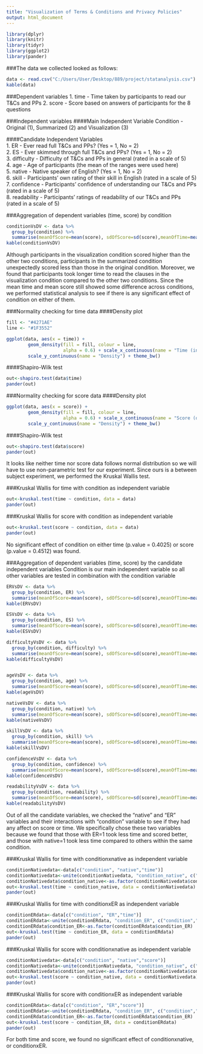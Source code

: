 ---
title: "Visualization of Terms & Conditions and Privacy Policies"
output: html_document
---

```{r include=FALSE}
library(dplyr)
library(knitr)
library(tidyr)
library(ggplot2)
library(pander)
```



###The data we collected looked as follows:
```{r echo=FALSE}
data <- read.csv("C:/Users/User/Desktop/889/project/statanalysis.csv")
kable(data)
```


###Dependent variables
1. time - Time taken by participants to read our T&Cs and PPs
2. score - Score based on answers of participants for the 8 questions  

###Independent variables
####Main Independent Variable
Condition - Original (1), Summarized (2) and Visualization (3)  

####Candidate Independent Variables  
1. ER - Ever read full T&Cs and PPs? (Yes = 1, No = 2)  
2. ES - Ever skimmed through full T&Cs and PPs? (Yes = 1, No = 2)  
3. difficulty - Difficulty of T&Cs and PPs in general (rated in a scale of 5)  
4. age - Age of participants (the mean of the ranges were used here)  
5. native - Native speaker of English? (Yes = 1, No = 2)  
6. skill - Participants' own rating of their skill in English (rated in a scale of 5)  
7. confidence - Participants' confidence of understanding our T&Cs and PPs (rated in a scale of 5)  
8. readability - Participants' ratings of readability of our T&Cs and PPs (rated in a scale of 5)

###Aggregation of dependent variables (time, score) by condition

```{r echo=FALSE}
conditionVsDV <- data %>%
  group_by(condition) %>%
  summarise(meanOfScore=mean(score), sdOfScore=sd(score),meanOfTime=mean(time), sdOfTime=sd(time))
kable(conditionVsDV)
```

Although participants in the visualization condition scored higher than the other two conditions, participants in the summarized condition unexpectedly scored less than those in the original condition. Moreover, we found that participants took longer time to read the clauses in the visualization condition compared to the other two conditions. Since the mean time and mean score still showed some difference across conditions, we performed statistical analysis to see if there is any significant effect of condition on either of them. 

###Normality checking for time data 
####Density plot 
```{r echo=FALSE}
fill <- "#4271AE"
line <- "#1F3552"

ggplot(data, aes(x = time)) +
        geom_density(fill = fill, colour = line,
                     alpha = 0.6) + scale_x_continuous(name = "Time (in seconds)") +
        scale_y_continuous(name = "Density") + theme_bw()
```

  
    
      
      

####Shapiro-Wilk test

```{r echo=FALSE}
out<-shapiro.test(data$time)
pander(out)
```

###Normality checking for score data 
####Density plot 
```{r echo=FALSE}
ggplot(data, aes(x = score)) +
        geom_density(fill = fill, colour = line,
                     alpha = 0.6) + scale_x_continuous(name = "Score (out of 8)") +
        scale_y_continuous(name = "Density") + theme_bw()
```

####Shapiro-Wilk test
```{r echo=FALSE}
out<-shapiro.test(data$score)
pander(out)
```

It looks like neither time nor score data follows normal distribution so we will have to use non-parametric test for our experiment. Since ours is a between subject experiment, we performed the Kruskal Wallis test.

###Kruskal Wallis for time with condition as independent variable
```{r echo=FALSE}
out<-kruskal.test(time ~ condition, data = data)
pander(out)
```

###Kruskal Wallis for score with condition as independent variable
```{r echo=FALSE}
out<-kruskal.test(score ~ condition, data = data)
pander(out)
```

No significant effect of condition on either time (p.value = 0.4025) or score (p.value = 0.4512) was found. 

###Aggregation of dependent variables (time, score) by the candidate independent variables
Condition is our main independent variable so all other variables are tested in combination with the condition variable
```{r echo=FALSE}
ERVsDV <- data %>%
  group_by(condition, ER) %>%
  summarise(meanOfScore=mean(score), sdOfScore=sd(score),meanOfTime=mean(time), sdOfTime=sd(time))
kable(ERVsDV)

ESVsDV <- data %>%
  group_by(condition, ES) %>%
  summarise(meanOfScore=mean(score), sdOfScore=sd(score),meanOfTime=mean(time), sdOfTime=sd(time))
kable(ESVsDV)

difficultyVsDV <- data %>%
  group_by(condition, difficulty) %>%
  summarise(meanOfScore=mean(score), sdOfScore=sd(score),meanOfTime=mean(time), sdOfTime=sd(time))
kable(difficultyVsDV)


ageVsDV <- data %>%
  group_by(condition, age) %>%
  summarise(meanOfScore=mean(score), sdOfScore=sd(score),meanOfTime=mean(time), sdOfTime=sd(time))
kable(ageVsDV)

nativeVsDV <- data %>%
  group_by(condition, native) %>%
  summarise(meanOfScore=mean(score), sdOfScore=sd(score),meanOfTime=mean(time), sdOfTime=sd(time))
kable(nativeVsDV)

skillVsDV <- data %>%
  group_by(condition, skill) %>%
  summarise(meanOfScore=mean(score), sdOfScore=sd(score),meanOfTime=mean(time), sdOfTime=sd(time))
kable(skillVsDV)

confidenceVsDV <- data %>%
  group_by(condition, confidence) %>%
  summarise(meanOfScore=mean(score), sdOfScore=sd(score),meanOfTime=mean(time), sdOfTime=sd(time))
kable(confidenceVsDV)

readabilityVsDV <- data %>%
  group_by(condition, readability) %>%
  summarise(meanOfScore=mean(score), sdOfScore=sd(score),meanOfTime=mean(time), sdOfTime=sd(time))
kable(readabilityVsDV)

```

Out of all the candidate variables, we checked the "native" and "ER" variables and their interactions with "condition" variable to see if they had any affect on score or time. We specifically chose these two variables because we found that those with ER=1 took less time and scored better, and those with native=1 took less time compared to others within the same condition.  

###Kruskal Wallis for time with conditionxnative as independent variable
```{r echo=FALSE}
conditionNativedata<-data[c("condition", "native","time")]
conditionNativedata<-unite(conditionNativedata, "condition_native", c("condition","native"))
conditionNativedata$condition_native<-as.factor(conditionNativedata$condition_native)
out<-kruskal.test(time ~ condition_native, data = conditionNativedata)
pander(out)
```

###Kruskal Wallis for time with conditionxER as independent variable
```{r echo=FALSE}
conditionERdata<-data[c("condition", "ER","time")]
conditionERdata<-unite(conditionERdata, "condition_ER", c("condition","ER"))
conditionERdata$condition_ER<-as.factor(conditionERdata$condition_ER)
out<-kruskal.test(time ~ condition_ER, data = conditionERdata)
pander(out)
```

###Kruskal Wallis for score with conditionxnative as independent variable
```{r echo=FALSE}
conditionNativedata<-data[c("condition", "native","score")]
conditionNativedata<-unite(conditionNativedata, "condition_native", c("condition","native"))
conditionNativedata$condition_native<-as.factor(conditionNativedata$condition_native)
out<-kruskal.test(score ~ condition_native, data = conditionNativedata)
pander(out)
```

###Kruskal Wallis for score with conditionxER as independent variable
```{r echo=FALSE}
conditionERdata<-data[c("condition", "ER","score")]
conditionERdata<-unite(conditionERdata, "condition_ER", c("condition","ER"))
conditionERdata$condition_ER<-as.factor(conditionERdata$condition_ER)
out<-kruskal.test(score ~ condition_ER, data = conditionERdata)
pander(out)
```

For both time and score, we found no significant effect of conditionxnative, or conditionxER.